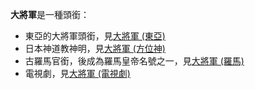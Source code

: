 '''大將軍'''是一種頭銜：
*東亞的大將軍頭銜，見[[大將軍_(東亞)|大將軍 (東亞)]]
*日本神道教神明，見[[大將軍_(方位神)|大將軍 (方位神)]]
*古羅馬官銜，後成為羅馬皇帝名號之一，見[[英白拉多|大將軍 (羅馬)]]
*電視劇，見[[大將軍_(電視劇)|大將軍 (電視劇)]]
{{disambig|D大|Cat=三字消歧義}}